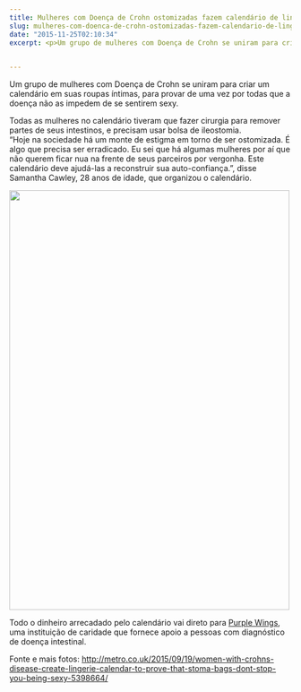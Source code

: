```yaml
---
title: Mulheres com Doença de Crohn ostomizadas fazem calendário de lingerie
slug: mulheres-com-doenca-de-crohn-ostomizadas-fazem-calendario-de-lingerie
date: "2015-11-25T02:10:34"
excerpt: <p>Um grupo de mulheres com Doença de Crohn se uniram para criar um calendário em suas roupas íntimas, para provar de uma vez por todas que a doença não as &hellip;</p>
 

---
```

<p>Um grupo de mulheres com Doença de Crohn se uniram para criar um calendário em suas roupas íntimas, para provar de uma vez por todas que a doença não as impedem de se sentirem sexy.</p>
<p>Todas as mulheres no calendário tiveram que fazer cirurgia para remover partes de seus intestinos, e precisam usar bolsa de ileostomia.<br />
&#8220;Hoje na sociedade há um monte de estigma em torno de ser ostomizada. É algo que precisa ser erradicado. Eu sei que há algumas mulheres por aí que não querem ficar nua na frente de seus parceiros por vergonha. Este calendário deve ajudá-las a reconstruir sua auto-confiança.&#8221;, disse Samantha Cawley, 28 anos de idade, que organizou o calendário.</p>
<p><a href="http://www.diariodeumcrohnista.com.br/wp-content/uploads/2015/11/womens.jpg"><img class="aligncenter wp-image-276" src="http://www.diariodeumcrohnista.com.br/wp-content/uploads/2015/11/womens.jpg" alt="" width="500" height="749" /></a></p>
<p>Todo o dinheiro arrecadado pelo calendário vai direto para <a href="http://purplewingscharity.com/merchandise.html" target="_blank">Purple Wings</a>, uma instituição de caridade que fornece apoio a pessoas com diagnóstico de doença intestinal.</p>
<p>Fonte e mais fotos: <a href="http://metro.co.uk/2015/09/19/women-with-crohns-disease-create-lingerie-calendar-to-prove-that-stoma-bags-dont-stop-you-being-sexy-5398664/" target="_blank">http://metro.co.uk/2015/09/19/women-with-crohns-disease-create-lingerie-calendar-to-prove-that-stoma-bags-dont-stop-you-being-sexy-5398664/</a></p>

  